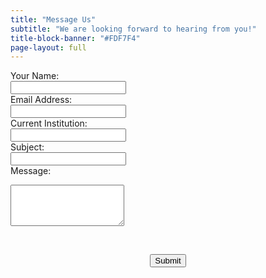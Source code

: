 ```yaml
---
title: "Message Us"
subtitle: "We are looking forward to hearing from you!"
title-block-banner: "#FDF7F4"
page-layout: full
---
```


```{=html}
<style>
:root {
  --primary-color: #4B2E4C;
  --primary-light: #7A5C85;
  --gradient-start: #7A5C85;
  --gradient-end: #4B2E4C;
  --text-primary: #4B2E4C;
  --text-secondary: #666;
  --background-light: #f8fafc;
  --card-shadow: 0 10px 20px rgba(0, 0, 0, 0.08);
}
</style>

<script>
function submitForm() {

  const apiEndpoint = 'https://2tdsxpkuh8.execute-api.ca-central-1.amazonaws.com/prod/contacts/new';

  const contactName = document.getElementById("name").value;
  const contactEmail = document.getElementById("email").value;
  const contactInstitution = document.getElementById("institution").value;
  const contactSubject = document.getElementById("subject").value;
  const contactMessage = document.getElementById("message").value;

  const constantData = {
    "contactName": contactName,
    "contactEmail": contactEmail,
    "contactInstitution": contactInstitution,
    "contactSubject": contactSubject,
    "contactMessage": contactMessage
  };

  //Your post request using FETCH
  fetch(apiEndpoint, {
    method: 'POST',
    body: JSON.stringify(constantData),
  });
  alert("Thank you for reaching out to us. We have received your contact form and will get back to you shortly!");

  // Clear the form
  document.getElementById("name").value = "";
  document.getElementById("email").value = "";
  document.getElementById("institution").value = "";
  document.getElementById("subject").value = "";
  document.getElementById("message").value = "";
}
</script>
```

::: form-container
<form onsubmit="submitForm(); return false;">

<label class="form-label" for="name">Your Name:</label><br> <input class="form-input" type="text" id="name" name="name" required><br> <label class="form-label" for="email">Email Address:</label><br> <input class="form-input" type="email" id="email" name="email" required><br> <label class="form-label" for="institution">Current Institution:</label><br> <input class="form-input" type="text" id="institution" name="institution" required><br> <label class="form-label" for="subject">Subject:</label><br> <input class="form-input" type="text" id="subject" name="subject" required><br> <label class="form-label" for="message">Message:</label>

<textarea class="form-input" id="message" name="message" rows="4" required></textarea>

<br>

<center><input class="form-submit" type="submit" value="Submit"></center>

</form>
:::
